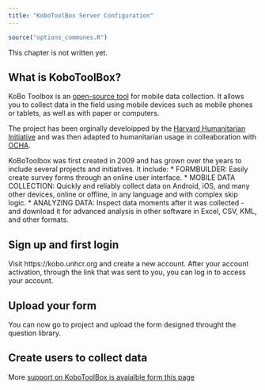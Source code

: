 ```yaml
---
title: "KoboToolBox Server Configuration"
---
```


```r
source("options_communes.R")
```

<div class="important">
This chapter is not written yet.
</div>


##  What is KoboToolBox?
KoBo Toolbox is an [open-source tool](https://github.com/kobotoolbox) for mobile data collection. It allows you to collect data in the field using mobile devices such as mobile phones or tablets, as well as with paper or computers.

The project has been orginally develoipped by the [Harvard Humanitarian Initiative](http://hhi.harvard.edu/research/kobotoolbox) and was then adapted to humanitarian usage in colleaboration with [OCHA](https://www.humanitarianresponse.info/en/applications/kobotoolbox).


KoBoToolbox was first created in 2009 and has grown over the years to include several projects and initiatives. It include:
* FORMBUILDER: Easily create survey forms through an online user interface.
* MOBILE DATA COLLECTION: Quickly and reliably collect data on Android, iOS, and many other devices, online or offline, in any language and with complex skip logic.
* ANALYZING DATA: Inspect data moments after it was collected - and download it for advanced analysis in other software in Excel, CSV, KML, and other formats.

## Sign up and first login

Visit https://kobo.unhcr.org and create a new account. After your account activation, through the link that was sent to you, you can log in to access your account.


## Upload your form

You can now go to project and upload the form designed throught the question library.

## Create users to collect data


More [support on KoboToolBox is avaialble form this page](http://support.kobotoolbox.org/)